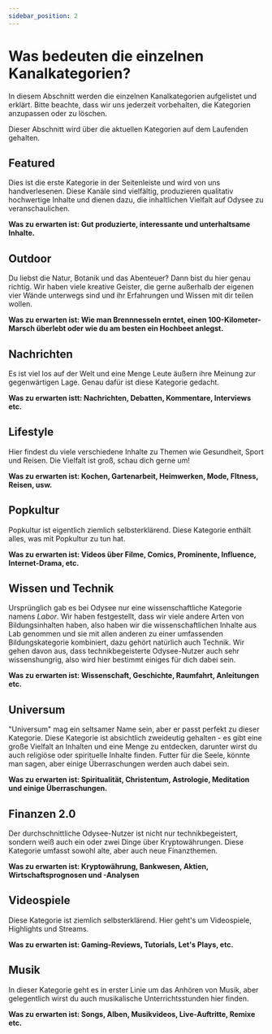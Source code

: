 ---
sidebar_position: 2
---

# Was bedeuten die einzelnen Kanalkategorien?

In diesem Abschnitt werden die einzelnen Kanalkategorien aufgelistet und erklärt. Bitte beachte, dass wir uns jederzeit vorbehalten, die Kategorien anzupassen oder zu löschen. 

Dieser Abschnitt wird über die aktuellen Kategorien auf dem Laufenden gehalten.

## Featured

Dies ist die erste Kategorie in der Seitenleiste und wird von uns handverlesenen. Diese Kanäle sind vielfältig, produzieren qualitativ hochwertige Inhalte und dienen dazu, die inhaltlichen Vielfalt auf Odysee zu veranschaulichen.

**Was zu erwarten ist: Gut produzierte, interessante und unterhaltsame Inhalte.**

## Outdoor

Du liebst die Natur, Botanik und das Abenteuer? Dann bist du hier genau richtig. Wir haben viele kreative Geister, die gerne außerhalb der eigenen vier Wände unterwegs sind und ihr Erfahrungen und Wissen mit dir teilen wollen. 

**Was zu erwarten ist: Wie man Brennnesseln erntet, einen 100-Kilometer-Marsch überlebt oder wie du am besten ein Hochbeet anlegst.** 

## Nachrichten 

Es ist viel los auf der Welt und eine Menge Leute äußern ihre Meinung zur gegenwärtigen Lage.  Genau dafür ist diese Kategorie gedacht.

**Was zu erwarten istt: Nachrichten, Debatten, Kommentare, Interviews etc.**

## Lifestyle 

Hier findest du viele verschiedene Inhalte zu Themen wie Gesundheit, Sport und Reisen. Die Vielfalt ist groß, schau dich gerne um!  

**Was zu erwarten ist: Kochen, Gartenarbeit, Heimwerken, Mode, FItness, Reisen, usw.**

## Popkultur

Popkultur ist eigentlich ziemlich selbsterklärend. Diese Kategorie enthält alles, was mit Popkultur zu tun hat.

**Was zu erwarten ist: Videos über Filme, Comics, Prominente, Influence, Internet-Drama, etc.**

## Wissen und Technik 

Ursprünglich gab es bei Odysee nur eine wissenschaftliche Kategorie namens *Labor*. Wir haben festgestellt, dass wir viele andere Arten von Bildungsinhalten haben, also haben wir die wissenschaftlichen Inhalte aus Lab genommen und sie mit allen anderen zu einer umfassenden Bildungskategorie kombiniert, dazu gehört natürlich auch Technik. Wir gehen davon aus, dass technikbegeisterte Odysee-Nutzer auch sehr wissenshungrig, also wird hier bestimmt einiges für dich dabei sein. 

**Was zu erwarten ist: Wissenschaft, Geschichte, Raumfahrt, Anleitungen etc.**

## Universum 

"Universum" mag ein seltsamer Name sein, aber er passt perfekt zu dieser Kategorie. Diese Kategorie ist absichtlich zweideutig gehalten - es gibt eine große Vielfalt an Inhalten und eine Menge zu entdecken, darunter wirst du auch religiöse oder spirituelle Inhalte finden. Futter für die Seele, könnte man sagen, aber einige Überraschungen werden auch dabei sein.

**Was zu erwarten ist: Spiritualität, Christentum, Astrologie, Meditation und einige Überraschungen.**

## Finanzen 2.0

Der durchschnittliche Odysee-Nutzer ist nicht nur technikbegeistert, sondern weiß auch ein oder zwei Dinge über Kryptowährungen. Diese Kategorie umfasst sowohl alte, aber auch neue Finanzthemen.

**Was zu erwarten ist: Kryptowährung, Bankwesen, Aktien, Wirtschaftsprognosen und -Analysen**

## Videospiele 

Diese Kategorie ist ziemlich selbsterklärend. Hier geht's um Videospiele, Highlights und Streams. 

**Was zu erwarten ist: Gaming-Reviews, Tutorials, Let's Plays, etc.**

## Musik

In dieser Kategorie geht es in erster Linie um das Anhören von Musik, aber gelegentlich wirst du auch musikalische Unterrichtsstunden hier finden.

**Was zu erwarten ist: Songs, Alben, Musikvideos, Live-Auftritte, Remixe etc.**


